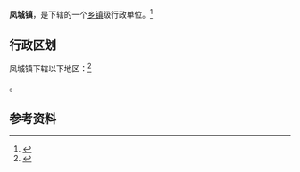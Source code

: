 {{中国乡级行政区|14/05/22/100/000}}

'''凤城镇'''，是{{PRC admin/fullname|14/05/22/100/000|3}}下辖的一个[[乡镇|乡镇]]级行政单位。<ref>{{PRC admin/ref sgc|{{PRC admin/parent|14/05/22/100/000}}}}</ref>

== 行政区划 ==

凤城镇下辖以下地区：<ref>{{PRC admin/ref sgc|14/05/22/100/000}}</ref>

{{PRC admin/children|14/05/22/100/000}}。

== 参考资料 ==

{{reflist}}

{{行政区划小作品}}
{{PRC admin/navcat|14/05/22/100/000}}